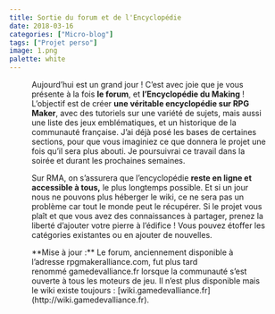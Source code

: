 ```yaml
---
title: Sortie du forum et de l'Encyclopédie
date: 2018-03-16
categories: ["Micro-blog"]
tags: ["Projet perso"]
image: 1.png
palette: white
---
```



<Gallery full>
	<Figure src={one} />
</Gallery>

Aujourd’hui est un grand jour ! C’est avec joie que je vous présente à la fois **le forum**, et **l’Encyclopédie du Making** ! L’objectif est de créer **une véritable encyclopédie sur RPG Maker**, avec des tutoriels sur une variété de sujets, mais aussi une liste des jeux emblématiques, et un historique de la communauté française. J’ai déjà posé les bases de certaines sections, pour que vous imaginiez ce que donnera le projet une fois qu’il sera plus abouti. Je poursuivrai ce travail dans la soirée et durant les prochaines semaines.

Sur RMA, on s’assurera que l’encyclopédie **reste en ligne et accessible à tous,** le plus longtemps possible. Et si un jour nous ne pouvons plus héberger le wiki, ce ne sera pas un problème car tout le monde peut le récupérer. Si le projet vous plaît et que vous avez des connaissances à partager, prenez la liberté d’ajouter votre pierre à l’édifice ! Vous pouvez étoffer les catégories existantes ou en ajouter de nouvelles.

<Note>
	**Mise à jour :** Le forum, anciennement disponible à l’adresse rpgmakeralliance.com, fut plus
	tard renommé gamedevalliance.fr lorsque la communauté s’est ouverte à tous les moteurs de jeu. Il
	n’est plus disponible mais le wiki existe toujours :
	[wiki.gamedevalliance.fr](http://wiki.gamedevalliance.fr).
</Note>

